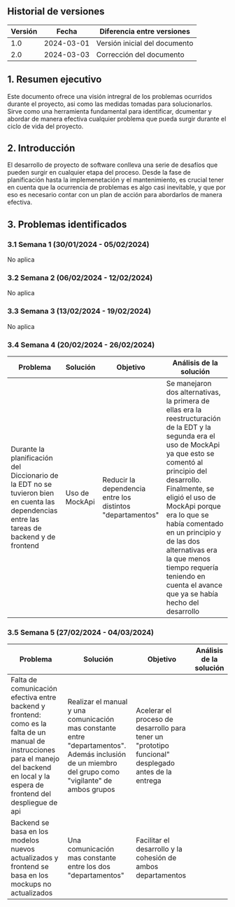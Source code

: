 ## Historial de versiones

| Versión | Fecha      | Diferencia entre versiones                                                                                                                                                                                 |
| ------- | ---------- | ---------------------------------------------------------------------------------------------------------------------------------------------------------------------------------------------------------- |
| 1.0     | 2024-03-01 | Versión inicial del documento                                                                                |
| 2.0     | 2024-03-03 | Corrección del documento                                                                                |


## 1. Resumen ejecutivo
Este documento ofrece una visión intregral de los problemas ocurridos durante el proyecto, asi como las medidas tomadas para solucionarlos.
Sirve como una herramienta fundamental para identificar, dcumentar y abordar de manera efectiva cualquier problema que pueda surgir durante el ciclo de vida del proyecto.

## 2. Introducción
El desarrollo de proyecto de software conlleva una serie de desafíos que pueden surgir en cualquier etapa del proceso.
Desde la fase de planificación hasta la implemenetación y el mantenimiento, es crucial tener en cuenta que la ocurrencia de problemas es algo casi inevitable, y 
que por eso es necesario contar con un plan de acción para abordarlos de manera efectiva.

## 3. Problemas identificados

### 3.1 Semana 1 (30/01/2024 - 05/02/2024)
No aplica

### 3.2 Semana 2 (06/02/2024 - 12/02/2024) 
No aplica

### 3.3 Semana 3 (13/02/2024 - 19/02/2024)
No aplica

### 3.4 Semana 4 (20/02/2024 - 26/02/2024)
| Problema | Solución      | Objetivo            | Análisis de la solución |
| ------- | ---------- | ---------------------------------| ---------------------------------|
| Durante la planificación del Diccionario de la EDT no se tuvieron bien en cuenta las dependencias entre las tareas de backend y de frontend  | Uso de MockApi| Reducir la dependencia entre los distintos "departamentos"  |  Se manejaron dos alternativas, la primera de ellas era la reestructuración de la EDT y la segunda era el uso de MockApi ya que esto se comentó al principio del desarrollo. Finalmente, se eligió el uso de MockApi porque era lo que se había comentado en un principio y de las dos alternativas era la que menos tiempo requería teniendo en cuenta el avance que ya se había hecho del desarrollo                      |


### 3.5 Semana 5 (27/02/2024 - 04/03/2024)
| Problema | Solución      | Objetivo            | Análisis de la solución |
| ------- | ---------- | ---------------------------------| ---------------------------------|
| Falta de comunicación efectiva entre backend y frontend: como es la falta de un manual de instrucciones para el manejo del backend en local y la espera de frontend del despliegue de api| Realizar el manual y una comunicación mas constante entre "departamentos". Además inclusión de un miembro del grupo como "vigilante" de ambos grupos | Acelerar el proceso de desarrollo para tener un "prototipo funcional" desplegado antes de la entrega  | |
| Backend se basa en los modelos nuevos actualizados y frontend se basa en los mockups no actualizados   |  Una comunicación mas constante entre los dos "departamentos"  | Facilitar el desarrollo y la cohesión  de ambos departamentos |  |

